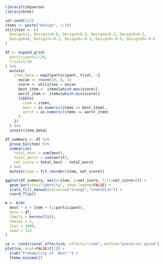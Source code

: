 ```r
library(tidyverse)
library(brms)

set.seed(123)
items <- paste("Design", 1:10)
utilities <- c(
  Design1=1, Design2=0.8, Design3=0.5, Design4=0.3, Design5=0.2,
  Design6=0, Design7=-0.2, Design8=-0.3, Design9=-0.5, Design10=-0.8
)

df <- expand_grid(
  participant=1:20,
  trial=1:50
) %>%
  mutate(
    item_data = map2(participant, trial, ~{
      noise <- rnorm(10, 0, 1)
      score <- utilities + noise
      best_item <- items[which.max(score)]
      worst_item <- items[which.min(score)]
      tibble(
        item = items,
        best = as.numeric(items == best_item),
        worst = as.numeric(items == worst_item)
      )
    })
  ) %>%
  unnest(item_data)

df_summary <- df %>%
  group_by(item) %>%
  summarize(
    total_best = sum(best),
    total_worst = sum(worst),
    net_score = total_best - total_worst
  ) %>%
  mutate(item = fct_reorder(item, net_score))

ggplot(df_summary, aes(x=item, y=net_score, fill=net_score>0)) +
  geom_bar(stat="identity", show.legend=FALSE) +
  scale_fill_manual(values=c("orange","steelblue")) +
  coord_flip()

m <- brm(
  best ~ 0 + item + (1|participant),
  data = df,
  family = bernoulli(),
  chains = 2,
  iter = 2000,
  seed = 123
)

ce <- conditional_effects(m, effects="item", method="posterior_epred")
plot(ce, plot=FALSE)[[1]] +
  ylab("Probability of 'Best'") +
  theme_minimal()


```

